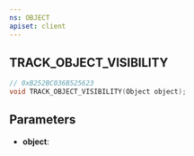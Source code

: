 ```yaml
---
ns: OBJECT
apiset: client
---
```

## TRACK_OBJECT_VISIBILITY

```c
// 0xB252BC036B525623
void TRACK_OBJECT_VISIBILITY(Object object);
```


## Parameters
* **object**: